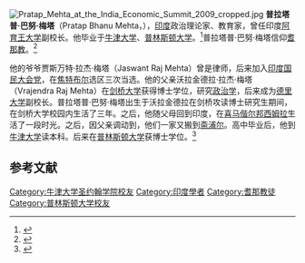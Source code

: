 [[File:Pratap_Mehta_at_the_India_Economic_Summit_2009_cropped.jpg|thumb]]
'''普拉塔普·巴努·梅塔'''（Pratap Bhanu Mehta，{{bd|1967年|7月26日}}），[[印度|印度]]政治理论家、教育家，曾任印度[[阿育王大学|阿育王大学]]副校长。他毕业于[[牛津大学|牛津大学]]、[[普林斯顿大学|普林斯顿大学]]。<ref>{{Cite news |url=https://www.thepaper.cn/newsDetail_forward_9504189 |title=梅塔谈印度的思想与政治 |date=2020-10-11 |work=澎湃新闻 |accessdate=2020-10-18 |archive-date=2021-02-28 |archive-url=https://web.archive.org/web/20210228055209/https://www.thepaper.cn/newsDetail_forward_9504189 |dead-url=no }}</ref>普拉塔普·巴努·梅塔信仰[[耆那教|耆那教]]。<ref>{{Cite news |url=https://magazine.outlookindia.com/story/the-tyranny-of-identity-by-decree/289384 |title=The Tyranny Of Identity By Decree |author=Pratap Bhanu Mehta |date=2014-02-10 |work=Outlook India Magazine |accessdate=2020-10-18 |archive-date=2020-10-20 |archive-url=https://web.archive.org/web/20201020170828/https://magazine.outlookindia.com/story/the-tyranny-of-identity-by-decree/289384 |dead-url=no }}</ref>

他的爷爷贾斯万特·拉杰·梅塔（Jaswant Raj Mehta）曾是律师，后来加入[[印度国民大会党|印度国民大会党]]，在[[焦特布尔|焦特布尔]]选区三次当选。他的父亲沃拉金德拉·拉杰·梅塔（Vrajendra Raj Mehta）在[[剑桥大学|剑桥大学]]获得博士学位，研究[[政治学|政治学]]，后来成为[[德里大学|德里大学]]副校长。普拉塔普·巴努·梅塔出生于沃拉金德拉在剑桥攻读博士研究生期间，在剑桥大学校园内生活了三年。之后，他随父母回到印度，在[[喜马偕尔邦|喜马偕尔邦]][[西姆拉|西姆拉]]生活了一段时光。之后，因父亲调动到{{le|拉贾斯坦大学|University of Rajasthan}}，他们一家又搬到[[斋浦尔|斋浦尔]]。高中毕业后，他到[[牛津大学|牛津大学]]读本科。后来在[[普林斯顿大学|普林斯顿大学]]获博士学位。<ref name="EduTech">{{cite journal |title=The Soul Scientist |journal=EduTech |date=2012-02 |page=36-41 |url=https://issuu.com/eduindia/docs/edu_issue-02_vol-03_february_2012/40 |accessdate=2020-10-18 |archive-date=2019-04-14 |archive-url=https://web.archive.org/web/20190414005747/https://issuu.com/eduindia/docs/edu_issue-02_vol-03_february_2012/40 |dead-url=no }}</ref>

==参考文献==
{{reflist}}

{{DEFAULTSORT: Mehta, Pratap Bhanu}}
[[Category:牛津大学圣约翰学院校友|Category:牛津大学圣约翰学院校友]]
[[Category:印度學者|Category:印度學者]]
[[Category:耆那教徒|Category:耆那教徒]]
[[Category:普林斯顿大学校友|Category:普林斯顿大学校友]]